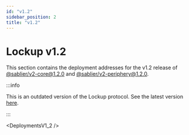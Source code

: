 ```yaml
---
id: "v1.2"
sidebar_position: 2
title: "v1.2"
---
```



# Lockup v1.2

[v2-core]: https://npmjs.com/package/@sablier/v2-core/v/1.2.0
[v2-periphery]: https://npmjs.com/package/@sablier/v2-periphery/v/1.2.0

This section contains the deployment addresses for the v1.2 release of [@sablier/v2-core@1.2.0][v2-core] and
[@sablier/v2-periphery@1.2.0][v2-periphery].

<DeploymentNote />

:::info

This is an outdated version of the Lockup protocol. See the latest version [here](/guides/lockup/deployments).

:::

<DeploymentsV1_2 />
